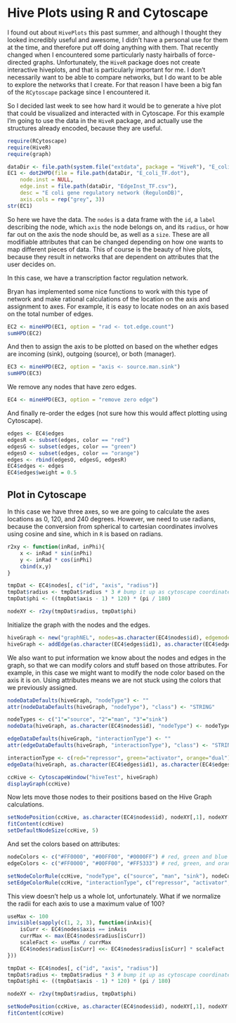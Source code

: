 # Hive Plots using R and Cytoscape

I found out about `HivePlots` this past summer, and although I thought they looked incredibly useful and awesome, I didn't
have a personal use for them at the time, and therefore put off doing anything with them. That recently changed when I 
encountered some particularly nasty hairballs of force-directed graphs. Unfortunately, the `HiveR` package does not
create interactive hiveplots, and that is particularly important for me. I don't necessarily want to be able to compare
networks, but I do want to be able to explore the networks that I create. For that reason I have been a big fan of the `RCytoscape` package since I encountered it.

So I decided last week to see how hard it would be to generate a hive plot that could be visualized and interacted with in 
Cytoscape. For this example I'm going to use the data in the `HiveR` package, and actually use the structures already 
encoded, because they are useful.

```r
require(RCytoscape)
require(HiveR)
require(graph)
```

```r
dataDir <- file.path(system.file("extdata", package = "HiveR"), "E_coli")
EC1 <- dot2HPD(file = file.path(dataDir, "E_coli_TF.dot"),
	node.inst = NULL,
	edge.inst = file.path(dataDir, "EdgeInst_TF.csv"),
	desc = "E coli gene regulatory network (RegulonDB)",
	axis.cols = rep("grey", 3))
str(EC1)
```

So here we have the data. The `nodes` is a data frame with the `id`, a `label` describing the node, which `axis` the node 
belongs on, and its `radius`, or how far out on the axis the node should be, as well as a `size`. These are all modifiable
attributes that can be changed depending on how one wants to map different pieces of data. This of course is the beauty of
hive plots, because they result in networks that are dependent on attributes that the user decides on.

In this case, we have a transcription factor regulation network. 

Bryan has implemented some nice functions to work with this type of network and make rational calculations of the location on the axis and assignment to axes. For example, it is easy to locate nodes on an axis based on the total number of edges.

```r
EC2 <- mineHPD(EC1, option = "rad <- tot.edge.count")
sumHPD(EC2)
```

And then to assign the axis to be plotted on based on the whether edges are incoming (sink), outgoing (source), or both (manager).

```r
EC3 <- mineHPD(EC2, option = "axis <- source.man.sink")
sumHPD(EC3)
```

We remove any nodes that have zero edges.

```r
EC4 <- mineHPD(EC3, option = "remove zero edge")
```

And finally re-order the edges (not sure how this would affect plotting using Cytoscape).

```r
edges <- EC4$edges
edgesR <- subset(edges, color == "red")
edgesG <- subset(edges, color == "green")
edgesO <- subset(edges, color == "orange")
edges <- rbind(edgesO, edgesG, edgesR)
EC4$edges <- edges
EC4$edges$weight = 0.5
```

## Plot in Cytoscape

In this case we have three axes, so we are going to calculate the axes locations as 0, 120, and 240 degrees. However, we
need to use radians, because the conversion from spherical to cartesian coordinates involves using cosine and sine, which 
in `R` is based on radians.

```r
r2xy <- function(inRad, inPhi){
	x <- inRad * sin(inPhi)
	y <- inRad * cos(inPhi)
	cbind(x,y)
}

tmpDat <- EC4$nodes[, c("id", "axis", "radius")]
tmpDat$radius <- tmpDat$radius * 3 # bump it up as cytoscape coordinates are small
tmpDat$phi <- ((tmpDat$axis - 1) * 120) * (pi / 180)

nodeXY <- r2xy(tmpDat$radius, tmpDat$phi)
```

Initialize the graph with the nodes and the edges.

```r
hiveGraph <- new("graphNEL", nodes=as.character(EC4$nodes$id), edgemode="directed")
hiveGraph <- addEdge(as.character(EC4$edges$id1), as.character(EC4$edges$id2), hiveGraph)
```

We also want to put information we know about the nodes and edges in the graph, so that we can modify colors and stuff
based on those attributes. For example, in this case we might want to modify the node color based on the axis it is on.
Using attributes means we are not stuck using the colors that we previously assigned.

```r
nodeDataDefaults(hiveGraph, "nodeType") <- ""
attr(nodeDataDefaults(hiveGraph, "nodeType"), "class") <- "STRING"

nodeTypes <- c("1"="source", "2"="man", "3"="sink")
nodeData(hiveGraph, as.character(EC4$nodes$id), "nodeType") <- nodeTypes[as.character(EC4$nodes$axis)]

edgeDataDefaults(hiveGraph, "interactionType") <- ""
attr(edgeDataDefaults(hiveGraph, "interactionType"), "class") <- "STRING"

interactionType <- c(red="repressor", green="activator", orange="dual")
edgeData(hiveGraph, as.character(EC4$edges$id1), as.character(EC4$edges$id2), "interactionType") <- interactionType[EC4$edges$color]
```

```r
ccHive <- CytoscapeWindow("hiveTest", hiveGraph)
displayGraph(ccHive)
```

Now lets move those nodes to their positions based on the Hive Graph calculations.

```r
setNodePosition(ccHive, as.character(EC4$nodes$id), nodeXY[,1], nodeXY[,2])
fitContent(ccHive)
setDefaultNodeSize(ccHive, 5)
```

And set the colors based on attributes:

```r
nodeColors <- c("#FF0000", "#00FF00", "#0000FF") # red, green and blue
edgeColors <- c("#FF0000", "#00FF00", "#FF5333") # red, green, and orange

setNodeColorRule(ccHive, "nodeType", c("source", "man", "sink"), nodeColors, 'lookup')
setEdgeColorRule(ccHive, "interactionType", c("repressor", "activator", "dual"), edgeColors, 'lookup')
```

This view doesn't help us a whole lot, unfortunately. What if we normalize the radii for each axis to use a maximum value
of 100?

```r
useMax <- 100
invisible(sapply(c(1, 2, 3), function(inAxis){
	isCurr <- EC4$nodes$axis == inAxis
	currMax <- max(EC4$nodes$radius[isCurr])
	scaleFact <- useMax / currMax
	EC4$nodes$radius[isCurr] <<- EC4$nodes$radius[isCurr] * scaleFact
}))

tmpDat <- EC4$nodes[, c("id", "axis", "radius")]
tmpDat$radius <- tmpDat$radius * 3 # bump it up as cytoscape coordinates are small
tmpDat$phi <- ((tmpDat$axis - 1) * 120) * (pi / 180)

nodeXY <- r2xy(tmpDat$radius, tmpDat$phi)

setNodePosition(ccHive, as.character(EC4$nodes$id), nodeXY[,1], nodeXY[,2])
fitContent(ccHive)
```




